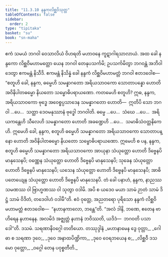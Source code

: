 ```yaml
---
title: "11.3.10 နန္ဒကလိစ္ဆဝိသုတ္တ"
tableOfContents: false
sidebar:
  order: 2
type: "tipitaka"
basket: "su"
book: "sn-maha"
---
```



<DynamicBreadcrumb />

<Division number="1026" book="sn-maha">

<Paragraph number="1988" book="sn-maha">
ဧကံ သမယံ ဘဂဝါ ဝေသာလိယံ ဝိဟရတိ မဟာဝနေ ကူဋာဂါရသာလာယံ. အထ ခေါ နန္ဒကော လိစ္ဆဝိမဟာမတ္တော ယေန ဘဂဝါ တေနုပသင်္ကမိ; ဥပသင်္ကမိတွာ ဘဂဝန္တံ အဘိဝါဒေတွာ ဧကမန္တံ နိသီဒိ. ဧကမန္တံ နိသိန္နံ ခေါ နန္ဒကံ လိစ္ဆဝိမဟာမတ္တံ ဘဂဝါ ဧတဒဝေါစ—
</Paragraph>

<Paragraph number="1989" book="sn-maha">
“စတူဟိ ခေါ, နန္ဒက, ဓမ္မေဟိ သမန္နာဂတော အရိယသာဝကော သောတာပန္နော ဟောတိ အဝိနိပါတဓမ္မော နိယတော သမ္ဗောဓိပရာယဏော. ကတမေဟိ စတူဟိ? ဣဓ, နန္ဒက, အရိယသာဝကော ဗုဒ္ဓေ အဝေစ္စပ္ပသာဒေန သမန္နာဂတော ဟောတိ—  ဣတိပိ သော ဘဂဝါ …ပေ…  သတ္ထာ ဒေဝမနုဿာနံ ဗုဒ္ဓေါ ဘဂဝါတိ. ဓမ္မေ …ပေ…  သံဃေ …ပေ…  အရိယကန္တေဟိ သီလေဟိ သမန္နာဂတော ဟောတိ အခဏ္ဍေဟိ …ပေ…  သမာဓိသံဝတ္တနိကေဟိ. ဣမေဟိ ခေါ, နန္ဒက, စတူဟိ ဓမ္မေဟိ သမန္နာဂတော အရိယသာဝကော သောတာပန္နော ဟောတိ အဝိနိပါတဓမ္မော နိယတော သမ္ဗောဓိပရာယဏော.
</Paragraph>

<Paragraph number="1990" book="sn-maha">
ဣမေဟိ စ ပန, နန္ဒက, စတူဟိ ဓမ္မေဟိ သမန္နာဂတော အရိယသာဝကော အာယုနာ သံယုတ္တော ဟောတိ ဒိဗ္ဗေနပိ မာနုသေနပိ; ဝဏ္ဏေန သံယုတ္တော ဟောတိ ဒိဗ္ဗေနပိ မာနုသေနပိ; သုခေန သံယုတ္တော ဟောတိ ဒိဗ္ဗေနပိ မာနုသေနပိ; ယသေန သံယုတ္တော ဟောတိ ဒိဗ္ဗေနပိ မာနုသေနပိ; အာဓိပတေယျေန သံယုတ္တော ဟောတိ ဒိဗ္ဗေနပိ မာနုသေနပိ. တံ ခေါ ပနာဟံ, နန္ဒက, နာညဿ သမဏဿ ဝါ ဗြာဟ္မဏဿ ဝါ သုတွာ ဝဒါမိ. အပိ စ ယဒေဝ မယာ သာမံ ဉာတံ သာမံ ဒိဋ္ဌံ သာမံ ဝိဒိတံ, တဒေဝါဟံ ဝဒါမီ”တိ.
</Paragraph>

<Paragraph number="1991" book="sn-maha">
ဧဝံ ဝုတ္တေ, အညတရော ပုရိသော နန္ဒကံ လိစ္ဆဝိမဟာမတ္တံ ဧတဒဝေါစ—  “နဟာနကာလော, ဘန္တေ”တိ. “အလံ ဒါနိ, ဘဏေ, ဧတေန ဗာဟိရေန နဟာနေန. အလမိဒံ အဇ္ဈတ္တံ နဟာနံ ဘဝိဿတိ, ယဒိဒံ—  ဘဂဝတိ ပသာဒေါ”တိ.

</Paragraph>
</Division>

<Paragraph number="1992" type="center" book="sn-maha">
ဒသမံ.



</Paragraph>

<Paragraph number="1993" type="center" book="sn-maha">
သရဏာနိဝဂ္ဂေါ တတိယော.



</Paragraph>

<Paragraph number="1994" type="center" book="sn-maha">
တဿုဒ္ဒါနံ


</Paragraph>

<Paragraph number="1995" type="verses" book="sn-maha">
_မဟာနာမေန ဒွေ ဝုတ္တာ,_  
_ဂေါဓာ စ သရဏာ ဒုဝေ;_  
_ဒုဝေ အနာထပိဏ္ဍိကာ,_  
_ဒုဝေ ဝေရဘယေန စ;_  
_လိစ္ဆဝီ ဒသမော ဝုတ္တော,_  
_ဝဂ္ဂေါ တေန ပဝုစ္စတီတိ._
</Paragraph>